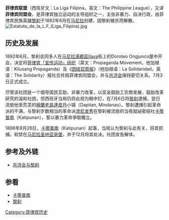 '''菲律宾联盟'''（西班牙文：La Liga Filipina，英文：The Philippine League），又译'''菲律宾同盟会'''，是菲律宾独立运动的主导组织之一，主张非暴力、自决行政，由菲律宾民族英雄[[黎刹|黎刹]]于1892年6月在[[马尼拉|马尼拉]]创建，因黎刹被杀而解散。
[[File:Estatuto_de_la_L.F_(Liga_Filipina).jpg|thumb]]

==历史及发展==
1892年6月，黎刹会同多人在[[马尼拉|马尼拉]][[湯都區|湯都區]]Ilaya街上的Doroteo Ongjunco屋中开会，决定将[[宣傳運動_(菲律賓)|菲律宾「宣传运动」组织]]（英文：Propaganda Movement，他加禄语：Kilusang Propaganda）及《[[团结双周报|团结双周报]]》（他加禄语：La Solidaridad，英语：The Solidarity）报社合并爲菲律宾同盟会，并与[[共济会|共济会]]保持密切关系。7月3日正式成立。

尽管该社团是一个倡导国民互助、非暴力改革，以奖金鼓励工农商发展，鼓励改革研究的温和社团，但西班牙当局仍将此视为眼中钉，在7月6日将[[黎刹|黎刹]]逮捕，翌日流放他至荒芜的[[棉蘭老島|棉蘭老島]][[達皮丹|達皮丹]]小镇（Dapitan, Mindanao）。黎刹遭捕引起革命派的不满，与黎刹岁数相当的革命派[[滂尼发秀|滂尼发秀]]在黎刹被流放的当夜就祕密结社[[卡蒂普南|卡蒂普南]]（Katipunan），誓以暴力革命爭取獨立。

1896年8月26日，[[卡蒂普南|卡蒂普南]]（Katipunan）起事，当局认为黎刹与此有关，将其抓捕，软禁在[[马尼拉|马尼拉]][[圣地亚哥堡_(菲律宾)|圣地亚哥堡]]，并于12月将其处决。社团宣告解体。

==参考及外链==


*[https://web.archive.org/web/20130321032511/http://www.haijiangzx.com/2013/gongjihuiyanjiu_0218/65731.html 共济会与黎刹]

==参看==
*[[卡蒂普南|卡蒂普南]]
*[[黎刹|黎刹]]


[[Category:菲律宾历史|Category:菲律宾历史]]